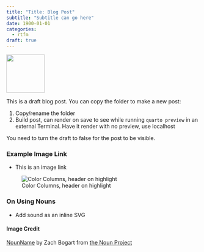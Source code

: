 ```yaml
---
title: "Title: Blog Post"
subtitle: "Subtitle can go here"
date: 1900-01-01
categories:
  - rtfm
draft: true
---
```


![](exampleIcon.svg){fig-align="center" width="100"}

This is a draft blog post. You can copy the folder to make a new post:

1. Copy/rename the folder
2. Build post, can render on save to see while running `quarto preview` in an external Terminal. Have it render with no preview, use localhost

You need to turn the draft to false for the post to be visible.

### Example Image Link

- This is an image link

![Color Columns, header on highlight](exampleImage.png)

### On Using Nouns

- Add sound as an inline SVG

#### Image Credit

[NounName](https://thenounproject.com/zachbogart) by Zach Bogart from [the Noun Project](https://thenounproject.com/zachbogart)
